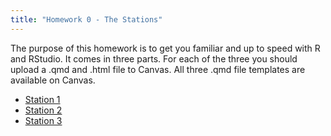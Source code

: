 ```yaml
---
title: "Homework 0 - The Stations"
---
```


The purpose of this homework is to get you familiar and up to speed with R and RStudio. It comes in three parts. For each of the three you should upload a .qmd and .html file to Canvas. All three .qmd file templates are available on Canvas.

- [Station 1](hw-0-Station-1.Qmd)
- [Station 2](hw-0-Station-2.Qmd)
- [Station 3](hw-0-Station-3.Qmd)